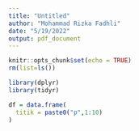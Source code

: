 ```yaml
---
title: "Untitled"
author: "Mohammad Rizka Fadhli"
date: "5/19/2022"
output: pdf_document
---
```


```r
knitr::opts_chunk$set(echo = TRUE)
rm(list=ls())

library(dplyr)
library(tidyr)
```

```r
df = data.frame(
  titik = paste0("p",1:10)
)
```